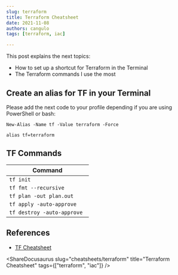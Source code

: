 ```yaml
---
slug: terraform
title: Terraform Cheatsheet
date: 2021-11-08
authors: cangulo
tags: [terraform, iac]

---
```



This post explains the next topics:
* How to set up a shortcut for Terraform in the Terminal
* The Terraform commands I use the most

<!--truncate-->

## Create an alias for TF in your Terminal

Please add the next code to your profile depending if you are using PowerShell or bash:

<BrowserWindow>
<Tabs>
  <TabItem value="ps" label="PowerShell" default>

```
New-Alias -Name tf -Value terraform -Force
```

  </TabItem>
  <TabItem value="sh" label="Bash">

```
alias tf=terraform
```

  </TabItem>
</Tabs>
</BrowserWindow>

## TF Commands

| Command                     |
| --------------------------- |
| `tf init`                   |
| `tf fmt --recursive`        |
| `tf plan -out plan.out`     |
| `tf apply -auto-approve `   |
| `tf destroy -auto-approve ` |


## References

* [TF Cheatsheet](https://dzone.com/articles/terraform-cli-cheat-sheet)

<AboutMe/>

<ShareDocusaurus 
  slug="cheatsheets/terraform" 
  title="Terraform Cheatsheet" 
  tags={["terraform", "iac"]} />